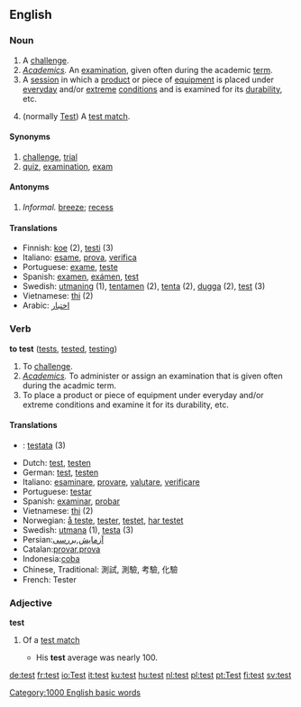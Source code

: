 {{See|Test}}
==English==

=== Noun ===
{{en-noun-reg}}

#A [[Challenge#Noun|challenge]].
#''[[Academics]].'' An [[examination]], given often during the academic [[term]].
#A [[session]] in which a [[product]] or piece of [[equipment]] is placed under [[everyday]] and/or [[extreme]] [[condition]]s and is examined for its [[durability]], etc.
#{{Cricket}} (normally [[Test]]) A [[test match]].

==== Synonyms ====
#[[challenge]], [[trial]]
#[[quiz]], [[examination]], [[exam]]

==== Antonyms ====
#''Informal.'' [[breeze]]; [[recess]]

==== Translations ====
*Finnish: [[koe]] (2), [[testi]] (3)
*Italiano: [[esame]], [[prova]], [[verifica]]
*Portuguese: [[exame]], [[teste]]
*Spanish: [[examen]], [[exámen]], [[test]]
*Swedish: [[utmaning]] (1), [[tentamen]] {{c}} (2), [[tenta]] {{c}} (2), [[dugga]] {{c}} (2), [[test]] {{n}} (3)
*Vietnamese: [[thi]] (2)
*Arabic: [[اختبار]]

=== Verb ===
'''to test''' ([[tests]], [[tested]], [[testing]])

#To [[Challenge#Verb|challenge]].
#''[[Academics]].'' To administer or assign an examination that is given often during the acadmic term.
#To place a product or piece of equipment under everyday and/or extreme conditions and examine it for its durability, etc.

==== Translations ====
*{{msg:fi}}: [[testata]] (3)
*Dutch: [[test]], [[testen]]
*German: [[test]], [[testen]]
*Italiano: [[esaminare]], [[provare]], [[valutare]], [[verificare]]
*Portuguese: [[testar]]
*Spanish: [[examinar]], [[probar]]
*Vietnamese: [[thi]] (2)
*Norwegian: [[å teste]], [[tester]], [[testet]], [[har testet]]
*Swedish: [[utmana]] (1), [[testa]] (3)
*Persian:[[آزمایش]],[[بررسی]]
*Catalan:[[provar]],[[prova]]
*Indonesia:[[coba]]
*Chinese, Traditional: 測試, 測驗, 考驗, 化驗
*French: Tester

===Adjective===
'''test'''

#{{Cricket}} Of a [[test match]]
#* His '''test''' average was nearly 100.

[[Category:1000 English basic words]]

[[de:test]]
[[fr:test]]
[[io:Test]]
[[it:test]]
[[ku:test]]
[[hu:test]]
[[nl:test]]
[[pl:test]]
[[pt:Test]]
[[fi:test]]
[[sv:test]]